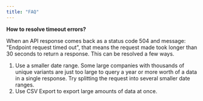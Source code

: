 ```yaml
---
title: "FAQ"
---
```


**How to resolve timeout errors?**

When an API response comes back as a status code 504 and message: "Endpoint request timed out", that means the request made took longer than 30 seconds to return a response. This can be resolved a few ways.

1. Use a smaller date range. Some large companies with thousands of unique variants are just too large to query a year or more worth of a data in a single response. Try splitting the request into several smaller date ranges.
2. Use CSV Export to export large amounts of data at once.